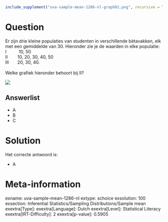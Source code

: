 ```r
include_supplement("uva-sample-mean-1286-nl-graph01.png", recursive = TRUE)
```

Question
========

Er zijn drie kleine populaties van studenten in verschillende
bètavakken, elk met een gemiddelde van 30. Hieronder zie je de waarden
in elke populatie:\
I          10, 50\
II        10, 20, 30, 40, 50\
III       20, 30, 40.\
\
Welke grafiek hieronder behoort bij II?

![](uva-sample-mean-1286-nl-graph01.png)

Answerlist
----------

* A
* B
* C

Solution
========

Het correcte antwoord is: 

* A

Meta-information
================
exname: uva-sample-mean-1286-nl
extype: schoice
exsolution: 100
exsection: Inferential Statistics/Sampling Distributions/Sample mean
exextra[Type]: 
exextra[Language]: Dutch
exextra[Level]: Statistical Literacy
exextra[IRT-Difficulty]: 2
exextra[p-value]: 0.5905
